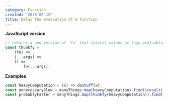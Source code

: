 ```yaml
---
category: Function
created: '2020-05-12'
title: Delay the evaluation of a function
---
```


**JavaScript version**

```js thunkfy.js
// returns a new version of `fn` that returns values as lazy evaluable
const thunkfy =
    (fn) =>
    (...args) =>
    () =>
        fn(...args);
```

**Examples**

```js examples.js
const heavyComputation = (x) => doStuff(x);
const unnecessarySlow = manyThings.map(heavyComputation).find((result) => result.criteria);
const probablyFaster = manyThings.map(thunkfy(heavyComputation)).find((thunk) => thunk().criteria);
```
